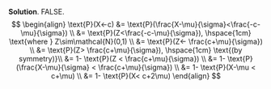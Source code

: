 \color{blue}

**Solution**. FALSE.
$$
\begin{align}
\text{P}(X<-c) &=  \text{P}(\frac{X-\mu}{\sigma}<\frac{-c-\mu}{\sigma}) \\
&= \text{P}(Z<\frac{-c-\mu}{\sigma}), \hspace{1cm} \text{where } Z\sim\mathcal{N}(0,1) \\
&= \text{P}(Z<- \frac{c+\mu}{\sigma}) \\
&=  \text{P}(Z> \frac{c+\mu}{\sigma}), \hspace{1cm} \text{(by symmetry)}\\
&= 1- \text{P}(Z < \frac{c+\mu}{\sigma}) \\
&= 1- \text{P}(\frac{X-\mu}{\sigma} < \frac{c+\mu}{\sigma}) \\
&= 1- \text{P}(X-\mu < c+\mu) \\
&= 1- \text{P}(X< c+2\mu) 
\end{align}
$$
\color{black}

